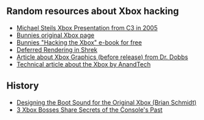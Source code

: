 == Random resources about Xbox hacking ==
* [https://events.ccc.de/congress/2005/fahrplan/attachments/591-paper_xbox.pdf Michael Steils Xbox Presentation from C3 in 2005]
* [http://www.bunniestudios.com/bunnie/proj/anatak/xboxmod.html Bunnies original Xbox page]
* [https://www.nostarch.com/xboxfree Bunnies "Hacking the Xbox" e-book for free]
* [https://sites.google.com/site/richgel99/home Deferred Rendering in Shrek]
* [https://web-beta.archive.org/web/20010827184126/ddj.com/articles/2000/0008/0008a/0008a.htm?topic=graphics Article about Xbox Graphics (before release) from Dr. Dobbs]
* [http://www.anandtech.com/show/853 Technical article about the Xbox by AnandTech]

== History ==
* [http://www.gamasutra.com/blogs/BrianSchmidt/20111117/90625/Designing_the_Boot_Sound_for_the_Original_Xbox.php Designing the Boot Sound for the Original Xbox (Brian Schmidt)]
* [https://www.youtube.com/watch?v=rUODlNffWmU 3 Xbox Bosses Share Secrets of the Console's Past]